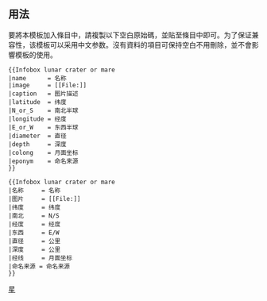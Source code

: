 <includeonly><!-- 在這裡加入模板的保護標識 --></includeonly><noinclude>{{template doc page viewed directly}}</noinclude>
<!-- 在本行下編輯模板說明 -->

== 用法 ==
要將本模板加入條目中，請複製以下空白原始碼，並貼至條目中即可。为了保证兼容性，该模板可以采用中文参数。沒有資料的項目可保持空白不用刪除，並不會影響模板的使用。

{{Infobox lunar crater or mare
|name      = 名称
|image     = [[File:]]
|caption   = 图片描述
|latitude  = 123
|N_or_S    = N S
|longitude = 321
|E_or_W    = W E
|diameter  = 直径
|depth     = 深度
|colong    = 123
|eponym    = 命名来源
}}
<pre style="width: 250px;">
{{Infobox lunar crater or mare
|name      = 名称
|image     = [[File:]]
|caption   = 图片描述
|latitude  = 纬度
|N_or_S    = 南北半球
|longitude = 经度
|E_or_W    = 东西半球
|diameter  = 直径
|depth     = 深度
|colong    = 月面坐标
|eponym    = 命名来源
}}
</pre>
{{Infobox lunar crater or mare
|名称     = 名称
|图片     = [[File:]]
|纬度     = 纬度
|南北     = N/S
|经度     = 经度
|东西     = E/W
|直径     = 公里
|深度     = 公里
|经线     = ###
|命名来源 = 命名来源
}}
<pre style="width: 250px;">
{{Infobox lunar crater or mare
|名称     = 名称
|图片     = [[File:]]
|纬度     = 纬度
|南北     = N/S
|经度     = 经度
|东西     = E/W
|直径     = 公里
|深度     = 公里
|经线     = 月面坐标
|命名来源 = 命名来源
}}
</pre>

<includeonly>
<!-- 本行下加入模板的分類 -->
[[Category:天文信息框模板|星]]
</includeonly>